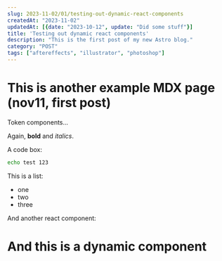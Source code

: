 ```yaml
---
slug: 2023-11-02/01/testing-out-dynamic-react-components
createdAt: "2023-11-02"
updatedAt: [{date: "2023-10-12", update: "Did some stuff"}]
title: 'Testing out dynamic react components'
description: "This is the first post of my new Astro blog."
category: "POST"
tags: ["aftereffects", "illustrator", "photoshop"]
---
```




# This is another example MDX page (nov11, first post)
 
Token components...

Again, **bold** and _italics_.


A code box:
```bash
echo test 123
```

This is a list:
- one
- two
- three

And another react component:

<TestComponent />

# And this is a dynamic component

<SpringComponent client:load />


